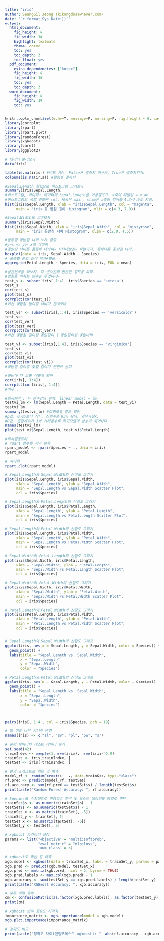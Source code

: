 ```yaml
---
title: "iris"
author: SeungGil Jeong (kikongdosa@naver.com)
date: "`r format(Sys.Date())`" 
output:
  html_document:
    fig_height: 6
    fig_width: 10
    highlight: textmate
    theme: cosmo
    toc: yes
    toc_depth: 3
    toc_float: yes    
  pdf_document:
    extra_dependencies: ["kotex"]
    fig_height: 6
    fig_width: 10
    toc: yes
    toc_depth: 3
  word_document:
    fig_height: 6
    fig_width: 10
    toc: yes
---
```



```r
knitr::opts_chunk$set(echo=T, message=F, warning=F, fig.height = 8, cache=T, dpi = 300, dev = "png")
library(corrplot)
library(rpart)
library(rpart.plot)
library(randomForest)
library(xgboost)
library(caret)
library(ggplot2)
```

```r
# 데이터 불러오기
data(iris)

table(is.na(iris)) #빈도 계산. False가 결측치 아닌거, True가 결측치인거. 
colSums(is.na(iris)) #컬럼별 결측치
```



```r
#Sepal.Length 컬럼으로 히스토그램 그려보자
summary(iris$Sepal.Length)
#히스토그램, 아이리스 데이터의 Sepal.Length를 이용할거고. x축의 라벨링 = xlab
#히스토그램의 색깔 정할땐 col. 제목은 main, xlim은 x축의 범위를 4.3~7.9로 지정.
hist(iris$Sepal.Length, xlab = "iris$Sepal.Length", col = "magenta", 
     main = "iris 꽃 받침 길이 Histogram", xlim = c(4.3, 7.9))

#Sepal.Width도 그려보자
summary(iris$Sepal.Width)
hist(iris$Sepal.Width, xlab = "iris$Sepal.Width", col = "mistyrose", 
     main = "iris 꽃받침 너비 Histogram", xlim = c(2.0, 4.5))
```



```r
#품종별 꽃받침 너비 누가 클깡
#y~x => y는 x에 대하여
#꽃받침 너비를 품종에 대하여~ 나타내보장~ 이런거지. 종에다른 꽃받침 너비.
boxplot(data = iris, Sepal.Width ~ Species)
# 품종별 꽃잎 길이 비교#평균
aggregate(Petal.Length ~ Species, data = iris, FUN = mean)
```


```r
#상관분석을 해보자. 각 변수간의 연관된 정도를 파악.
#영향을 미치는 변수는 무엇이냐~
test_s <- subset(iris[,1:4], iris$Species == 'setosa')
test_s
cor(test_s)
plot(test_s)
corrplot(cor(test_s))
#이건 꽃받침 빌이랑 너비가 관계있네

test_ver <- subset(iris[,1:4], iris$Species == 'versicolor')
test_ver
cor(test_ver)
plot(test_ver)
corrplot(cor(test_ver))
#이건 꽃받침 길이랑 꽃잎길이 | 꽃잎길이랑 꽃잎너비

test_vi <- subset(iris[,1:4], iris$Species == 'virginica')
test_vi
cor(test_vi)
plot(test_vi)
corrplot(cor(test_vi))
#꽃받침 길이랑 꽃잎 길이가 연관이 높다

#한번에 다 보면 어떻게 될까
cor(iris[, 1:4])
corrplot(cor(iris[, 1:4]))
#어우.. 
```


```r
#회귀분석 : 두 변수간의 관계. linear model = lm
testvi_lm <- lm(Sepal.Length ~ Petal.Length, data = test_vi)
testvi_lm
summary(testvi_lm) #회귀모델 결과 확인
#p값. 0.05보다 작다. 신뢰수준 95% 유의. 귀무가설x. 
#R값. 결정계수가 1에 가까울수록 회귀모델의 성능이 뛰어나다.
names(testvi_lm)
plot(test_vi$Sepal.Length, test_vi$Petal.Length)
```

```r
#의사결정트리
# rpart 함수를 써서 분류
rpart_model <- rpart(Species ~ ., data = iris)
rpart_model

# 시각화
rpart.plot(rpart_model)
```

```r
# Sepal.Length와 Sepal.Width의 산점도 그리기
plot(iris$Sepal.Length, iris$Sepal.Width, 
     xlab = "Sepal.Length", ylab = "Sepal.Width", 
     main = "Sepal.Length vs Sepal.Width Scatter Plot",
     col = iris$Species)

# Sepal.Length와 Petal.Length의 산점도 그리기
plot(iris$Sepal.Length, iris$Petal.Length, 
     xlab = "Sepal.Length", ylab = "Petal.Length", 
     main = "Sepal.Length vs Petal.Length Scatter Plot",
     col = iris$Species)

# Sepal.Length와 Petal.Width의 산점도 그리기
plot(iris$Sepal.Length, iris$Petal.Width, 
     xlab = "Sepal.Length", ylab = "Petal.Width", 
     main = "Sepal.Length vs Petal.Width Scatter Plot",
     col = iris$Species)

# Sepal.Width와 Petal.Length의 산점도 그리기
plot(iris$Sepal.Width, iris$Petal.Length, 
     xlab = "Sepal.Width", ylab = "Petal.Length", 
     main = "Sepal.Width vs Petal.Length Scatter Plot",
     col = iris$Species)

# Sepal.Width와 Petal.Width의 산점도 그리기
plot(iris$Sepal.Width, iris$Petal.Width, 
     xlab = "Sepal.Width", ylab = "Petal.Width", 
     main = "Sepal.Width vs Petal.Width Scatter Plot",
     col = iris$Species)

# Petal.Length와 Petal.Width의 산점도 그리기
plot(iris$Petal.Length, iris$Petal.Width, 
     xlab = "Petal.Length", ylab = "Petal.Width", 
     main = "Petal.Length vs Petal.Width Scatter Plot",
     col = iris$Species)


# Sepal.Length와 Sepal.Width의 산점도 그래프
ggplot(iris, aes(x = Sepal.Length, y = Sepal.Width, color = Species)) +
  geom_point() +
  labs(title = "Sepal.Length vs. Sepal.Width",
       x = "Sepal.Length",
       y = "Sepal.Width",
       color = "Species")

# Petal.Length와 Petal.Width의 산점도 그래프
ggplot(iris, aes(x = Sepal.Length, y = Petal.Width, color = Species)) +
  geom_point() +
  labs(title = "Sepal.Length vs. Sepal.Width",
       x = "Sepal.Length",
       y = "Sepal.Width",
       color = "Species")



pairs(iris[, 1:4], col = iris$Species, pch = 19)
```






```r
# 열 이름 너무 기니까 변경
names(iris) <- c("sl", "sw", "pl", "pw", "s")

# 훈련 데이터와 테스트 데이터 분리
set.seed(42)
trainIndex <- sample(1:nrow(iris), nrow(iris)*0.8)
trainSet <- iris[trainIndex, ]
testSet <- iris[-trainIndex, ]
```

```r
# 랜덤 포레스트로 학습 및 예측
model_rf <- randomForest(s ~ ., data=trainSet, type="class")
rf.pred <- predict(model_rf, testSet)
rf.accuracy <- sum(rf.pred == testSet$s) / length(testSet$s)
print(paste("Random Forest Accuracy: ", rf.accuracy))
```

```r
# Species를 수치형으로 변경하고 훈련 및 테스트 데이터를 행렬로 변환
trainSet$s <- as.numeric(trainSet$s) - 1
testSet$s <- as.numeric(testSet$s) - 1
trainSet_x <- as.matrix(trainSet[, -5])
trainSet_y <- trainSet[, 5]
testSet_x <- as.matrix(testSet[, -5])
testSet_y <- testSet[, 5]

# xgboost 파라미터 설정
params <- list("objective" = "multi:softprob",
               "eval_metric" = "mlogloss",
               "num_class" = 3)

# xgboost로 학습 및 예측
xgb.model <- xgboost(data = trainSet_x, label = trainSet_y, params = params, nrounds = 100)
xgb.pred <- predict(xgb.model, testSet_x)
xgb.pred <- matrix(xgb.pred, ncol = 3, byrow = TRUE)
xgb.pred.labels <- max.col(xgb.pred) - 1
xgb.accuracy <- sum(testSet_y == xgb.pred.labels) / length(testSet_y)
print(paste("XGBoost Accuracy: ", xgb.accuracy))

# 혼돈 행렬 출력
cm <- confusionMatrix(as.factor(xgb.pred.labels), as.factor(testSet_y))
print(cm)

# xgboost 변수 중요도 시각화
importance_matrix <- xgb.importance(model = xgb.model)
xgb.plot.importance(importance_matrix)
```

```r
# 정확도 비교
print(paste("정확도 차이(랜덤포레스트-xgboost): ", abs(rf.accuracy - xgb.accuracy)))
```